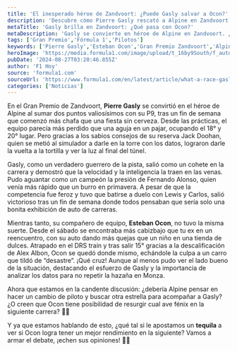 ```yaml
---
title: 'El inesperado héroe de Zandvoort: ¿Puede Gasly salvar a Ocon?'
description: 'Descubre cómo Pierre Gasly rescató a Alpine en Zandvoort mientras su compañero Ocon sufrió. ¿Es hora de un cambio en el equipo?'
metaTitle: 'Gasly brilla en Zandvoort: ¿Qué pasa con Ocon?'
metaDescription: 'Gasly se convierte en héroe de Alpine en Zandvoort. ¿Es momento de cambiar a Ocon? ¡El debate está servido!'
tags: ['Gran Premio','Fórmula 1','Pilotos']
keywords: ['Pierre Gasly','Esteban Ocon','Gran Premio Zandvoort','Alpine F1','rendimiento piloto']
heroImage: 'https://media.formula1.com/image/upload/t_16by9South/f_auto/q_auto/v1724596953/trackside-images/2024/F1_Grand_Prix_of_Netherlands/2168398033.jpg'
pubDate: '2024-08-27T03:20:46.855Z'
author: 'F1 Hoy'
source: 'formula1.com'
sourceUrl: 'https://www.formula1.com/en/latest/article/what-a-race-gasly-hails-amazing-dutch-grand-prix-as-he-bags-precious-points.6XfOmH3tDLwgzLJ2ZuceDL'
categories: ['Noticias']
---
```

En el Gran Premio de Zandvoort, **Pierre Gasly** se convirtió en el héroe de Alpine al sumar dos puntos valiosísimos con su P9, tras un fin de semana que comenzó más chafa que una fiesta sin cerveza. Desde las prácticas, el equipo parecía más perdido que una aguja en un pajar, ocupando el 18° y 20° lugar. Pero gracias a los sabios consejos de su reserva Jack Doohan, quien se metió al simulador a darle en la torre con los datos, lograron darle la vuelta a la tortilla y ver la luz al final del túnel.

Gasly, como un verdadero guerrero de la pista, salió como un cohete en la carrera y demostró que la velocidad y la inteligencia la traen en las venas. Pudo aguantar como un campeón la presión de Fernando Alonso, quien venía más rápido que un burro en primavera. A pesar de que la competencia fue feroz y tuvo que batirse a duelo con Lewis y Carlos, salió victorioso tras un fin de semana donde todos pensaban que sería solo una bonita exhibición de auto de carreras.

Mientras tanto, su compañero de equipo, **Esteban Ocon**, no tuvo la misma suerte. Desde el sábado se encontraba más cabizbajo que tu ex en un reencuentro, con su auto dando más quejas que un niño en una tienda de dulces. Atrapado en el DRS train y tras salir 15° gracias a la descalificación de Alex Albon, Ocon se quedó donde mismo, echándole la culpa a un carro que tildó de “desastre”. ¡Qué cruz! Aunque al menos pudo ver el lado bueno de la situación, destacando el esfuerzo de Gasly y la importancia de analizar los datos para no repetir la hazaña en Monza.

Ahora que estamos en la candente discusión: ¿debería Alpine pensar en hacer un cambio de piloto y buscar otra estrella para acompañar a Gasly? ¿O creen que Ocon tiene posibilidad de resurgir cual ave fénix en la siguiente carrera? 🤔💭 

Y ya que estamos hablando de esto, ¿qué tal si le apostamos un **tequila** a ver si Ocon logra tener un mejor rendimiento en la siguiente? Vamos a armar el debate, ¡echen sus opiniones! 🍹💥


